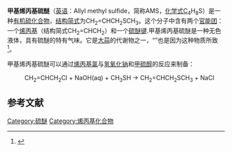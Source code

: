 {{Chembox
| Watchedfields = changed
| verifiedrevid = 446623743
| ImageFile = Allylmethyl sulfide Structural Formula V1.svg
| ImageFile_Ref = {{chemboximage|correct|??}}
| ImageSize = 244
| ImageName = XYZ
| PIN = 3-Methylsulfanylprop-1-ene
| OtherNames = 烯丙基甲基硫醚<br />
3-甲硫基-1-丙烯
| Section1 = {{Chembox Identifiers
| CASNo = 10152-76-8
| CASNo_Ref = {{cascite|changed|??}}
|   PubChem  =  66282
|   PubChem_Ref  = {{pubchemcite|correct|pubchem}}|   ChemSpiderID  =  21159856
|   ChemSpiderID_Ref  = {{chemspidercite|correct|chemspider}}|   EINECS  =  233-422-0
|   UNNumber  =  1993
|   MeSHName  =  allyl+methyl+sulfide
|   RTECS  =  UD1015000
|   SMILES  =  CSCC=C
|   StdInChI  =  1S/C4H8S/c1-3-4-5-2/h3H,1,4H2,2H3
|   StdInChI_Ref  = {{stdinchicite|correct|chemspider}}|   InChI  =  1/C4H8S/c1-3-4-5-2/h3H,1,4H2,2H3
|   StdInChIKey  =  NVLPQIPTCCLBEU-UHFFFAOYSA-N
|   StdInChIKey_Ref  = {{stdinchicite|correct|chemspider}}|   InChIKey  =  NVLPQIPTCCLBEU-UHFFFAOYAX
|  UNII_Ref  = {{fdacite|changed|FDA}}|  UNII  =  V7QI1R316C
}}
| Section2 = {{Chembox Properties
|  C = 4
|  H = 8
|  S = 1
|  ExactMass = 88.034670946 g mol<sup>−1</sup>
|  Odor = 大蒜味
|  Density = 0.803 g cm<sup>−3</sup>
|  BoilingPtK = 365
}}
| Section3 = {{Chembox Hazards
|  GHSPictograms = {{GHS flame}}
|  GHSSignalWord = '''DANGER'''
|  HPhrases = {{H-phrases|225}}
|  PPhrases = {{P-phrases|210}}
|  EUClass = {{Hazchem F}}
|  RPhrases = {{R11}}
|  SPhrases = {{S16}}, {{S29}}, {{S33}}
|  FlashPtC = 18.0
}}
}}

'''甲基烯丙基硫醚'''（[[英语|英语]]：Allyl methyl sulfide，简称AMS，[[化学式|化学式]]C<sub>4</sub>H<sub>8</sub>S）是一种[[有机硫化合物|有机硫化合物]]，[[结构简式|结构简式]]为CH<sub>2</sub>=CHCH<sub>2</sub>SCH<sub>3</sub>。这个分子中含有两个[[官能团|官能团]]：一个[[烯丙基|烯丙基]]（结构简式CH<sub>2</sub>=CHCH<sub>2</sub>）和一个[[硫醚|硫醚键]].甲基烯丙基硫醚是一种无色液体，具有硫醚的特有气味。它是[[大蒜|大蒜]]的代谢物之一，“{{Link-en|大蒜味口臭|garlic breath}}”也是因为这种物质所致<ref>{{cite book| author = Eric Block| title = Garlic and Other Alliums: The Lore and the Science| date = 2010-01-04| publisher = Royal Society of Chemistry| isbn = 978-0-85404-190-9 }}</ref>。
 
甲基烯丙基硫醚可以通过[[烯丙基氯|烯丙基氯]]与[[氢氧化钠|氢氧化钠]]和[[甲硫醇|甲硫醇]]的反应来制备：
:CH<sub>2</sub>=CHCH<sub>2</sub>Cl + NaOH(aq) + CH<sub>3</sub>SH → CH<sub>2</sub>=CHCH<sub>2</sub>SCH<sub>3</sub> + NaCl

== 参考文献 ==
{{reflist}}

{{有机化合物小作品}}

[[Category:硫醚|Category:硫醚]]
[[Category:烯丙基化合物|Category:烯丙基化合物]]